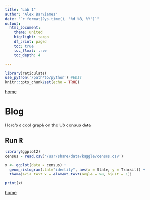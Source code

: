 ```yaml
---
title: "Lab 1"
author: "Alex Baryiames"
date: "`r format(Sys.time(), '%d %B, %Y')`"
output: 
  html_document:
    theme: united
    highlight: tango
    df_print: paged
    toc: true
    toc_float: true
    toc_depth: 4
  
---
```



```r
library(reticulate)
use_python('/path/to/python') #EDIT
knitr::opts_chunk$set(echo = TRUE)
```



[home](https://rsh249.github.io/applied_bioinformatics)


# Blog

Here's a cool graph on the US census data


## Run R

```R
library(ggplot2)
census = read.csv('/usr/share/data/kaggle/census.csv')

x <- ggplot(data = census) +
  geom_histogram(stat="identity", aes(x = State, y = Transit)) +
  theme(axis.text.x = element_text(angle = 90, hjust = 1))

print(x)
```







[home](https://rsh249.github.io/applied_bioinformatics)
